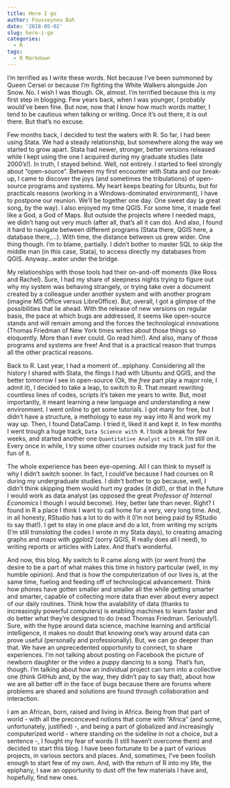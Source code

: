 ```yaml
---
title: Here I go
author: Fousseynou Bah
date: '2018-05-02'
slug: here-i-go
categories:
  - R
tags:
  - R Markdown
---
```



I'm terrified as I write these words.
Not because I've been summoned by Queen Cersei or because I'm fighting the White Walkers alongside Jon Snow.
No.
I wish I was though. 
Ok, almost.
I'm terrified because this is my first step in blogging.
Few years back, when I was younger, I probably would've been fine.
But now, now that I know how much words matter, I tend to be cautious when talking or writing.
Once it's out there, it is out there.
But that's no excuse.

Few months back, I decided to test the waters with R.
So far, I had been using Stata.
We had a steady relationship, but somewhere along the way we started to grow apart.
Stata had newer, stronger, better versions released while I kept using the one I acquired during my graduate studies (late 2000's!).
In truth, I stayed behind.
Well, not entirely.
I started to feel strongly about "open-source".
Between my first encounter with Stata and our break-up, I came to discover the joys (and sometimes the tribulations) of open-source programs and systems.
My heart keeps beating for Ubuntu, but for practicals reasons (working in a Windows-dominated environment), I have to postpone our reunion.
We'll be together one day.
One sweet day (a great song, by the way).
I also enjoyed my time QGIS.
For some time, it made feel like a God, a God of Maps.
But outside the projects where I needed maps, we didn't hang out very much (after all, that's all it can do).
And also, I found it hard to navigate between different programs (Stata there, QGIS here, a database there,...).
With time, the distance between us grew wider.
One thing though. 
I'm to blame, partially.
I didn't bother to master SQL to skip the middle man (in this case, Stata), to access directly my databases from QGIS.
Anyway...water under the bridge.

My relationships with those tools had their on-and-off moments (like Ross and Rachel).
Sure, I had my share of sleepness nights trying to figure out why my system was behaving strangely, or trying take over a document created by a colleague under another system and with another program (imagine MS Office versus LibreOffice).
But, overall, I got a glimpse of the possibilities that lie ahead.
With the release of new versions on regular basis, the pace at which bugs are addressed, it seems like open-source stands and will remain among and the forces the technological innovations (Thomas Friedman of New York times writes about those things so eloquently. More than I ever could. Go read him!).
And also, many of those programs and systems are free!
And that is a practical reason that trumps all the other practical reasons.

Back to R.
Last year, I had a moment of...epiphany.
Considering all the history I shared with Stata, the flings I had with Ubuntu and QGIS, and the better tomorrow I see in open-source (Ok, the *free* part play a major role, I admit it), I decided to take a leap, to switch to R.
That meant rewriting countless lines of codes, scripts it's taken me years to write.
But, most importantly, it meant learning a new language and understanding a new environment.
I went online to get some tutorials.
I got many for free, but I didn't have a structure, a methology to ease my way into R and work my way up.
Then, I found DataCamp.
I tried it, liked it and kept it.
In few months I went trough a huge track, `Data Science with R`.
I took a break for few weeks, and started another one `Quantitative Analyst with R`.
I'm still on it.
Every once in while, I try some other courses outside my track just for the fun of it.

The whole experience has been eye-opening.
All I can think to myself is why I didn't switch sooner.
In fact, I could've because I had courses on R during my undergraduate studies.
I didn't bother to go because, well, I didn't think skipping them would hurt my grades (it did!), or that in the future I would work as data analyst (as opposed the great *Professor of Internal Economics* I though I would become).
Hey, better late than never. 
Right?
I found in R a place I think I want to call home for a very, very long time.
And, in all honesty, RStudio has a lot to do with it (I'm not being paid by RStudio to say that!).
I get to stay in one place and do a lot, from writing my scripts (I'm still *translating* the codes I wrote in my Stata days), to creating amazing graphs and maps with *ggplot2* (sorry QGIS, R really does all I need), to writing reports or articles with Latex.
And that's wonderful.

And now, this blog.
My switch to R came along with (or went from) the desire to be a part of what makes this time in history particular (well, in my humble opinion).
And that is how the computerization of our lives is, at the same time, fueling and feeding off of technological advancement.
Think how phones have gotten smaller and smaller all the while getting smarter and smarter, capable of collecting more data than ever about every aspect of our daily routines.
Think how the avalability of data (thanks to increasingly powerful computers) is enabling machines to learn faster and do better what they're designed to do (read Thomas Friedman. Seriously!).
Sure, with the hype around data science, machine learning and artificial intelligence, it makes no doubt that knowing one's way around data can prove useful (personally and professionally).
But, we can go deeper than that.
We have an unprecedented opportunity to connect, to share experiences.
I'm not talking about posting on Facebook the picture of newborn daughter or the video a puppy dancing to a song.
That's fun, though.
I'm talking about how an individual project can turn into a collective one (think GitHub and, by the way, they didn't pay to say that), about how we are all better off in the face of bugs because there are forums where problems are shared and solutions are found through collaboration and interaction.

I am an African, born, raised and living in Africa.
Being from that part of world - with all the preconceved notions that come with "Africa" (and some, unfortunately, justified) -, and being a part of globalized and increasingly computerized world - where standing on the sideline in not a choice, but a sentence -, I fought my fear of words (I still haven't overcome them) and decided to start this blog.
I have been fortunate to be a part of various projects, in various sectors and places.
And, sometimes, I've been foolish enough to start few of my own.
And, with the return of R into my life, the epiphany, I saw an opportunity to dust off the few materials I have and, hopefully, find new ones.